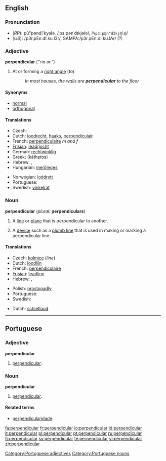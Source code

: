 {{see|Perpendicular}}
==English==

===Pronunciation===
*(''RP''): pû"pəndĭ'kyələ, /ˌpɜːpənˈdɪkjələ/, /<tt>%p3:p@n"dIkj@l@</tt>/
*(''US''): /p3r.pEn.dI.ku.l3r/, SAMPA:/p3r.pEn.dI.ku.lAr/ (?)<!--needs to be checked-->

===Adjective===
{{wikipedia}}
'''perpendicular''' (''no {{compar}} or {{superl}}')

# {{geometry}} At or forming a [[right angle]] (to).
#:''In most houses, the walls are '''perpendicular''' to the floor''

====Synonyms====
*[[normal]]
*[[orthogonal]]

====Translations====
{{trans-top|at or forming a right angle to}}
* Czech: {{t-|cs|kolmý|m}}
* Dutch: [[loodrecht]], [[haaks]], [[perpendiculair]]
* French: [[perpendiculaire]] ''m and f''
* [[Frisian]]: [[leadrjocht]]
* German: [[rechtwinklig]]
* Greek: {{t|el|κάθετος|m|sc=Grek}} (káthetos)
* Hebrew: {{he-translation|מאונך|me`unákh}} {{m}}, {{he-translation|ניצב|nitsáv}} {{m}}
* Hungarian: [[merőleges]]
{{trans-mid}}
* Norwegian: [[loddrett]]
* Portuguese: {{t+|pt|perpendicular}}
* Swedish: [[vinkelrät]]
{{trans-bottom}}

===Noun===
'''perpendicular''' (''plural:'' '''perpendiculars''')

# {{geometry}} A [[line]] or [[plane]] that is perpendicular to another.
# A [[device]] such as a [[plumb line]] that is used in making or marking a perpendicular line.

====Translations====
{{trans-top|line or plane}}
* Czech: [[kolmice]] {{f}} (''line'')
* Dutch: [[loodlijn]] {{f}}
* French: [[perpendiculaire]] {{f}}
* [[Frisian]]: [[leadline]]
* Hebrew: {{he-translation|מאונך|me`unákh}} {{m}}, {{he-translation|ניצב|nitsáv}} {{m}}
{{trans-mid}}
* Polish: [[prostopadly]] {{f}}
* Portuguese: {{t+|pt|perpendicular|f}}
* Swedish: {{t+|sv|normal|c}}
{{trans-bottom}}

{{trans-top|device}}
* Dutch: [[schietlood]] {{n}}
{{trans-mid}}
{{trans-bottom}}

----

==Portuguese==

===Adjective===
'''perpendicular'''

# [[#English|perpendicular]].

===Noun===
'''perpendicular''' {{f}}

# [[#English|perpendicular]].

====Related terms====
{{top2}}
*[[perpendicularidade]]
{{mid2}}
{{bottom}}

[[Category:Portuguese adjectives]]
[[Category:Portuguese nouns]]

[[fa:perpendicular]]
[[fr:perpendicular]]
[[io:perpendicular]]
[[id:perpendicular]]
[[it:perpendicular]]
[[pl:perpendicular]]
[[pt:perpendicular]]
[[ru:perpendicular]]
[[fi:perpendicular]]
[[sv:perpendicular]]
[[te:perpendicular]]
[[vi:perpendicular]]
[[zh:perpendicular]]